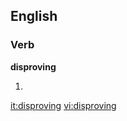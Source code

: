 ==English==

===Verb===
'''disproving'''

# {{present participle of|[[disprove]]}}

[[it:disproving]]
[[vi:disproving]]